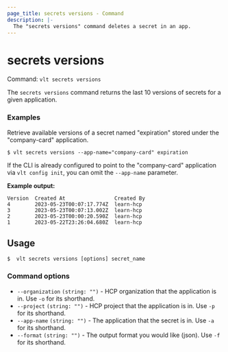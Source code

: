 ```yaml
---
page_title: secrets versions - Command
description: |-
  The "secrets versions" command deletes a secret in an app.
---
```


# secrets versions 

Command: `vlt secrets versions`


The `secrets versions` command returns the last 10 versions of secrets for a
given application. 

### Examples

Retrieve available versions of a secret named "expiration" stored under the
"company-card" application.

```shell-session
$ vlt secrets versions --app-name="company-card" expiration
```

<Tip>

If the CLI is already configured to point to the "company-card" application via
`vlt config init`, you can omit the `--app-name` parameter.

</Tip>


**Example output:** 

<CodeBlockConfig hideClipboard>

```plaintext
Version  Created At                Created By
4        2023-05-23T00:07:17.774Z  learn-hcp
3        2023-05-23T00:07:13.002Z  learn-hcp
2        2023-05-23T00:00:20.590Z  learn-hcp
1        2023-05-22T23:26:04.680Z  learn-hcp
```

</CodeBlockConfig>

 
## Usage

<CodeBlockConfig hideClipboard>

```shell-session
$  vlt secrets versions [options] secret_name
```

</CodeBlockConfig>


### Command options

- `--organization` `(string: "")` - HCP organization that the application is in.
  Use `-o` for its shorthand.
- `--project` `(string: "")` - HCP project that the application is in. Use `-p`
  for its shorthand.
- `--app-name` `(string: "")` - The application that the secret is in. Use `-a`
  for its shorthand.
- `--format` `(string: "")` - The output format you would like (json). Use `-f`
  for its shorthand.
